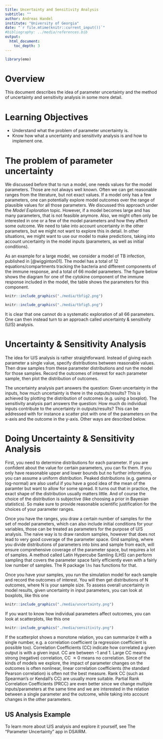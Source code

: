 ```yaml
---
title: Uncertainty and Sensitivity Analysis
subtitle: ""
author: Andreas Handel
institute: "University of Georgia"
date: "`r file.mtime(knitr::current_input())`"
#bibliography: ../media/references.bib
output: 
  html_document:
    toc_depth: 3
---
```


```r
library(emo)
```


# Overview
This document describes the idea of parameter uncertainty and the method of uncertainty and sensitivity analysis in some more detail.

# Learning Objectives
* Understand what the problem of parameter uncertainty is.
* Know how what a uncertainty and sensitivity analysis is and how to implement one.


# The problem of parameter uncertainty

We discussed before that to run a model, one needs values for the model parameters. Those are not always well known. Often we can get reasonable ranges from the literature, but not exact values. If a model only has a few parameters, one can potentially explore model outcomes over the range of plausible values for all those parameters. We discussed this approach under the _Model Exploration_ topic. However, if a model becomes large and has many parameters, that is not feasible anymore. Also, we might often only be interested in one or a few of the model parameters and how they affect some outcome. We need to take into account uncertainty in the other parameters, but we might not want to explore this in detail. In other situations, we might want to use our model to make predictions, taking into account uncertainty in the model inputs (parameters, as well as initial conditions). 


As an example for a large model, we consider a model of TB infection, published in [@wigginton01]. The model has a total of 12 equations/compartments tracking the bacteria and different components of the immune response, and a total of 66 model parameters. The figure below shows the diagram for one of the cytokine component of the immune response included in the model, the table shows the parameters for this component. 

```r
knitr::include_graphics("./media/tbfig2.png")
```


```r
knitr::include_graphics("./media/tbfig5.png")
```

It is clear that one cannot do a systematic exploration of all 66 parameters. One can then instead turn to an approach called uncertainty & sensitivity (U/S) analysis. 

# Uncertainty & Sensitivity Analysis

The idea for U/S analysis is rather straightforward. Instead of giving each parameter a single value, specify distributions between reasonable values. Then draw samples from these parameter distributions and run the model for those samples. Record the outcomes of interest for each parameter sample, then plot the distribution of outcomes.

The uncertainty analysis part answers the question: Given uncertainty in the inputs, how much uncertainty is there in the outputs/results? This is achieved by plotting the distribution of outcomes (e.g. using a boxplot). The sensitivity analysis part answers the question: How much do individual inputs contribute to the uncertainty in outputs/results? This can be addressed with for instance a scatter plot with one of the parameters on the x-axis and the outcome in the y-axis. Other ways are described below.



# Doing Uncertainty & Sensitivity Analysis
First, you need to determine distributions for each parameter. If you are confident about the value for certain parameters, you can fix them. If you only have reasonable upper and lower bounds but no further information, you can assume a uniform distribution. Peaked distributions (e.g. gamma or log-normal) are also useful if you have a good idea of the mean of the paramter but want to allow for some spread. It turns out that in practice, the exact shape of the distribution usually matters little. And of course the choice of the distribution is subjective (like choosing a prior in Bayesian statistics). So make sure to provide reasonable scientific justification for the choices of your parameter ranges.

Once you have the ranges, you draw a certain number of samples for the set of model parameters, which can also include initial conditions for your variables, those can be treated as parameters for the purpose of U/S analysis. The naive way is to draw random samples, however that does not lead to very good coverage of the parameter space. Grid sampling, where you divide distributions of parameters into bins and sample from each, will ensure comprehensive coverage of the parameter space, but requires a lot of samples. A method called Latin Hypercube Samling (LHS) can perform sampling that covers the parameter space fairly efficiently even with a fairly low number of samples. The R package `lhs` has functions for that. 

Once you have your samples, you run the simulation model for each sample and record the outcomes of interest. You will then get distributions of N outcomes, where N is your sample size. To assess overall uncertainty in model results, given uncertainty in input parameters, you can look at boxplots, like this one


```r
knitr::include_graphics("./media/uncertainty.png")
```

If you want to know how individual parameters affect outcomes, you can look at scatterplots, like this one


```r
knitr::include_graphics("./media/sensitivity.png")
```

If the scatterplot shows a monotone relation, you can summarize it with a single number, e.g. a correlation coefficient (a regression coefficient is possible too). Correlation Coefficients (CC) indicate how correlated a given output is with a given input. CC are between -1 and 1. Large CC means strong (negative) correlation, CC $\approx 0$ means no correlation. Since of the kinds of models we explore, the impact of parameter changes on the outcomes is often nonlinear, linear correlation coefficients (the standard Pearson correlation) is often not the best measure. Rank CC (such as Spearman's or Kendall's CC) are usually more suitable. Partial Rank Correlation Coefficients (PRCC) are even better since we change multiple inputs/parameters at the same time and we are interested in the relation between a single parameter and the outcome, while taking into account changes in the other parameters.

## US Analysis Example
To learn more about U/S analysis and explore it yourself, see The "Parameter Uncertainty" app in DSAIRM.
